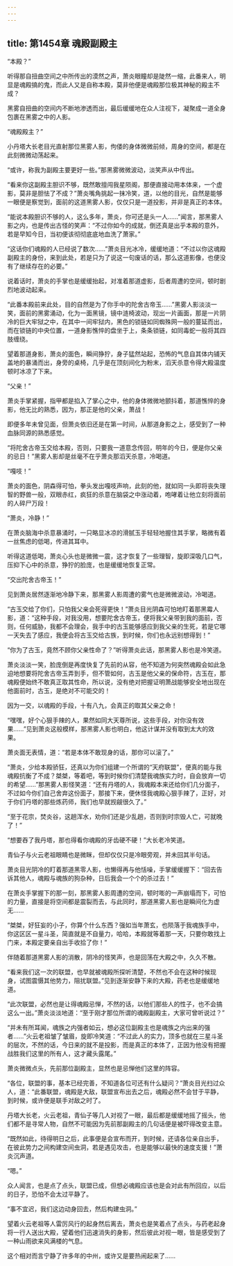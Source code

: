 ```yaml
---
---
---
```

title: 第1454章 魂殿副殿主
---



“本殿？”

听得那自扭曲空间之中所传出的漠然之声，萧炎眼瞳却是陡然一缩，此番来人，明显是魂殿搞的鬼，而此人又是自称本殿，莫非他便是魂殿那位极其神秘的殿主不成？

黑雾自扭曲的空间内不断地渗透而出，最后缓缓地在众人注视下，凝聚成一道全身包裹在黑雾之中的人影。

“魂殿殿主？”

小丹塔大长老目光直射那位黑雾人影，佝偻的身体微微前倾，周身的空间，都是在此刻微微动荡起来。

“或许，称我为副殿主要更好一些。”那黑雾微微波动，淡笑声从中传出。

“看来你这副殿主胆识不够，既然敢擅闯我星陨阁，那便直接动用本体来，一个虚影，莫非是胆怯了不成？”萧炎嘴角挑起一抹冷笑，道，以他的目光，自然是能够一眼便是察觉到，面前的这道黑雾人影，仅仅只是一道投影，并非是真正的本体。

“能说本殿胆识不够的人，这么多年，萧炎，你可还是头一人……”闻言，那黑雾人影之内，也是传出古怪的笑声：“不过你如今的成就，倒还真是出乎本殿的意外，若是早知今日，当初便该彻彻底底地血洗了萧家。”

“这话你们魂殿的人已经说了数次……”萧炎目光冰冷，缓缓地道：“不过以你这魂殿副殿主的身份，来到此处，若是只为了说这一句废话的话，那么这道影像，也便没有了继续存在的必要。”

说着话时，萧炎的手掌也是缓缓抬起，对准着那道虚影，后者周遭的空间，顿时剧烈地波动起来。

“此番本殿前来此处，目的自然是为了你手中的陀舍古帝玉……”黑雾人影淡淡一笑，面前的黑雾涌动，化为一面黑镜，镜中涟椅波动，现出一片画面，那是一片阴冷的巨大牢狱之中，在其中一间牢狱内，黑色的锁链如同蜘殊网一般的蔓延而出，而在锁链的中央位置，一道身影憔悴的盘坐于上，条条锁链，如同毒蛇一般将其四肢缠绕。

望着那道身影，萧炎的面色，瞬间狰狞，身子猛然站起，恐怖的气息自其体内铺天盖地的暴涌而出，身旁的桌椅，几乎是在顶刻间化为粉末，滔天杀意令得大殿温度顿时冰凉了下来。

“父亲！”

萧炎手掌紧握，指甲都是掐入了掌心之中，他的身体微微地颤抖着，那道憔悴的身影，他无比的熟悉，因为，那正是他的父亲，萧战！

即便多年未曾见面，但萧炎依旧还是在第一时间，从那道身影之上，感受到了一种血脉同源的熟悉感觉。

“将陀舍古帝玉交给本殿，否则，只要我一道意念传回，明年的今日，便是你父亲的忌日！”黑雾人影却是丝毫不在乎萧炎那滔天杀意，冷喝道。

“嘎吱！”

萧炎的面色，阴森得可怕，拳头发出嘎吱声响，此刻的他，就如同一头即将丧失理智的野兽一般，双眼赤红，疯狂的杀意在脑袋之中涨动着，咆哮着让他立刻将面前的人碎尸万段！

“萧炎，冷静！”

在萧炎脑海中杀意暴涌时，一只略显冰凉的滑腻玉手轻轻地握住其手掌，略微有着一丝焦虑的低喝，传进其耳中。

听得这道低喝，萧炎心头也是微微一震，这才恢复了一些理智，旋即深吸几口气，压抑下心中的杀意，狰狞的脸庞，也是缓缓地恢复正常。

“交出陀舍古帝玉！”

见到萧炎居然逐渐地冷静下来，那黑雾人影周遭的雾气也是微微波动，冷喝道。

“古玉交给了你们，只怕我父亲会死得更快！”萧炎目光阴森可怕地盯着那黑霉人影，道：“这种手段，对我没用，想要陀舍古帝玉，便将我父亲带到我的面前，否则，任何威胁，我都不会理会，我手中的古玉能够感应到我父亲的生死，若是它哪一天失去了感应，我便会将古玉交给古族，到时候，你们也永远别想得到！”

“你为了古玉，竟然不顾你父亲性命了？”听得萧炎此话，那黑雾人影也是冷笑道。

萧炎淡淡一笑，脸庞倒是再度快复了先前的从容，他不知道为何突然魂殿会如此急迫地想要将陀舍古帝玉弄到手，但不管如何，古玉是他父亲的保命符，古玉在，那魂殿便始终不敢真正取其性命，所以说，没有绝对把握证明萧战能够安全地出现在他面前时，古玉，是绝对不可能交的！

因为一交，以魂殿的手段，十有八九，会真正的取其父亲之命！

“嘿嘿，好个心狠手辣的人，果然如同大天尊所说，这些手段，对你没有效果……”见到萧炎这般模样，那黑雾人影也明白，他这计谋并没有取到太大的效果。

萧炎面无表情，道：“若是本体不敢现身的话，那你可以滚了。”

“萧炎，少给本殿骄狂，还真以为你们组建一个所谓的“天府联盟”，便真的能与我魂殿抗衡了不成？桀桀，等着吧，等到时候你们清楚我魂族实力时，自会放弃一切的希望……”那黑雾人影怪笑道：“还有丹塔的人，我魂殿本来还给你们几分面子，不过如今你们自己舍弃这份面子，那接下来，便休怪我魂殿心狠手辣了，正好，对于你们丹塔的那些炼药师，我们也早就觊觎很久了。”

“至于花宗，焚炎谷，这趟浑水，劝你们还是少乱趟，否则到时宗毁人亡，可就晚了！”

“想要吞了我丹塔，那也得看你魂殿的牙齿硬不硬！”大长老冷笑道。

青仙子与火云老祖眼睛也是微眯，但却仅仅只是冷眼旁观，并未回其半句话。

萧炎目光阴冷的盯着那道黑零人影，也懒得再与他恬噪，手掌缓缓握下：“回去告诉其他人，魂殿与魂族的狗杂种，日后我会一个个的杀过去！”

在萧炎手掌握下的那一刻，那黑雾人影周遭的空间，顿时嘭的一声崩塌而下，可怕的力量，直接是将空间都是震裂而去，与此同时，那道黑雾人影也是瞬间化为虚无……

“桀桀，好狂妄的小子，你算个什么东西？强如当年萧玄，也陨落于我魂族手中，你这区区一星斗圣，简直就是不自量力，哈哈，本殿就等着那一天，只要你敢找上门来，本殿定要亲自出手收拾了你！”

伴随着那道黑雾人影的消散，阴冷的怪笑声，也是回荡在大殿之中，久久不散。

“看来我们这一次的联盟，也早就被魂殿所探听清楚，不然也不会在这种时候现身，试图震慑其他势力，阻扰联盟。”见到逐渐安静下来的大殿，药老也是缓缓地道。

“此次联盟，必然也是让得魂殿忌惮，不然的话，以他们那些人的性子，也不会搞这么一出。”萧炎淡淡地道：“至于刚才那位所谓的魂殿副殿主，大家可曾听说过？”

“并未有所耳闻，魂族之内强者如云，想必这位副殿主也是魂族之内出来的强者……”火云老祖皱了皱眉，旋即冷笑道：“不过此人的实力，顶多也就在三星斗圣的层次，不然的话，今日来的就不是投影，而是真正的本体了，正因为他没有把握战胜我们这里的所有人，这才藏头露尾。”

萧炎微微点头，先前那位副殿主，显然也是忌惮他们这里的阵容。

“各位，联盟的事，基本已经完善，不知道各位可还有什么疑问？”萧炎目光扫过众人，道：“此番联盟，魂殿是大敌，联盟宣布出去之后，魂殿必然不会甘于平静，到时候，或许便是联手对敌之时了。

丹塔大长老，火云老祖，青仙子等几人对视了一眼，最后都是缓缓地摇了摇头，他们都不是寻常人物，自然不可能因为先前那副殿主的几句话便是被吓得改变主意。

“既然如此，待得明日之后，此事便是会宣布而开，到时候，还请各位亲自出手，在彼此势力之间构建空间虫洞，若是遇见攻击，也是能够以最快的速度支援！”萧炎沉声道。

“嗯。”

众人闻言，也是点了点头，联盟已成，但想必魂殿应该也是会对此有所回应，以后的日子，恐怕不会太过平静了。

“事不宜迟，我们这边动身回去，然后构建虫洞。”

望着火云老祖等人雷厉风行的起身然后离去，萧炎也是笑着点了点头，与药老起身将一行人送出大殿，望着他们迅速消失的身影，然后彼此对视一眼，皆是感受到了一种山雨欲来风满楼的气息。

这个相对而言宁静了许多年的中州，或许又是要热闹起来了……